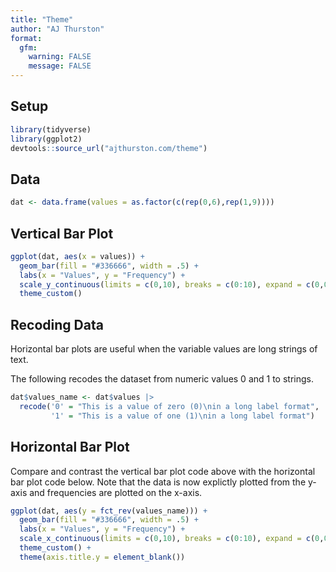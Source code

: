 ```yaml
---
title: "Theme"
author: "AJ Thurston"
format:
  gfm:
    warning: FALSE
    message: FALSE
---
```


## Setup

```r
library(tidyverse)
library(ggplot2)
devtools::source_url("ajthurston.com/theme")
```

## Data
```r
dat <- data.frame(values = as.factor(c(rep(0,6),rep(1,9))))
```

## Vertical Bar Plot

```r
ggplot(dat, aes(x = values)) +
  geom_bar(fill = "#336666", width = .5) +
  labs(x = "Values", y = "Frequency") +
  scale_y_continuous(limits = c(0,10), breaks = c(0:10), expand = c(0,0)) +
  theme_custom()
```

## Recoding Data

Horizontal bar plots are useful when the variable values are long strings of text.

The following recodes the dataset from numeric values 0 and 1 to strings.

```r
dat$values_name <- dat$values |>
  recode('0' = "This is a value of zero (0)\nin a long label format",
         '1' = "This is a value of one (1)\nin a long label format")
```

## Horizontal Bar Plot

Compare and contrast the vertical bar plot code above with the horizontal bar plot code below. Note that the data is now explictly plotted from the y-axis and frequencies are plotted on the x-axis.

```r
ggplot(dat, aes(y = fct_rev(values_name))) +
  geom_bar(fill = "#336666", width = .5) +
  labs(x = "Values", y = "Frequency") +
  scale_x_continuous(limits = c(0,10), breaks = c(0:10), expand = c(0,0)) +
  theme_custom() +
  theme(axis.title.y = element_blank())
```